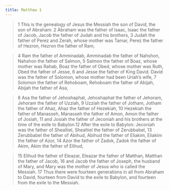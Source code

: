 ```yaml
---
title: Matthew 1
---
```


> 1 This is the genealogy of Jesus the Messiah the son of David, the son of Abraham: 2 Abraham was the father of Isaac, Isaac the father of Jacob, Jacob the father of Judah and his brothers, 3 Judah the father of Perez and Zerah, whose mother was Tamar, Perez the father of Hezron, Hezron the father of Ram,

> 4 Ram the father of Amminadab, Amminadab the father of Nahshon, Nahshon the father of Salmon, 5 Salmon the father of Boaz, whose mother was Rahab, Boaz the father of Obed, whose mother was Ruth, Obed the father of Jesse, 6 and Jesse the father of King David. David was the father of Solomon, whose mother had been Uriah’s wife, 7 Solomon the father of Rehoboam, Rehoboam the father of Abijah, Abijah the father of Asa,

> 8 Asa the father of Jehoshaphat, Jehoshaphat the father of Jehoram, Jehoram the father of Uzziah, 9 Uzziah the father of Jotham, Jotham the father of Ahaz, Ahaz the father of Hezekiah, 10 Hezekiah the father of Manasseh, Manasseh the father of Amon, Amon the father of Josiah, 11 and Josiah the father of Jeconiah and his brothers at the time of the exile to Babylon.12 After the exile to Babylon: Jeconiah was the father of Shealtiel, Shealtiel the father of Zerubbabel, 13 Zerubbabel the father of Abihud, Abihud the father of Eliakim, Eliakim the father of Azor, 14 Azor the father of Zadok, Zadok the father of Akim, Akim the father of Elihud,

> 15 Elihud the father of Eleazar, Eleazar the father of Matthan, Matthan the father of Jacob, 16 and Jacob the father of Joseph, the husband of Mary, and Mary was the mother of Jesus who is called the Messiah. 17 Thus there were fourteen generations in all from Abraham to David, fourteen from David to the exile to Babylon, and fourteen from the exile to the Messiah.
